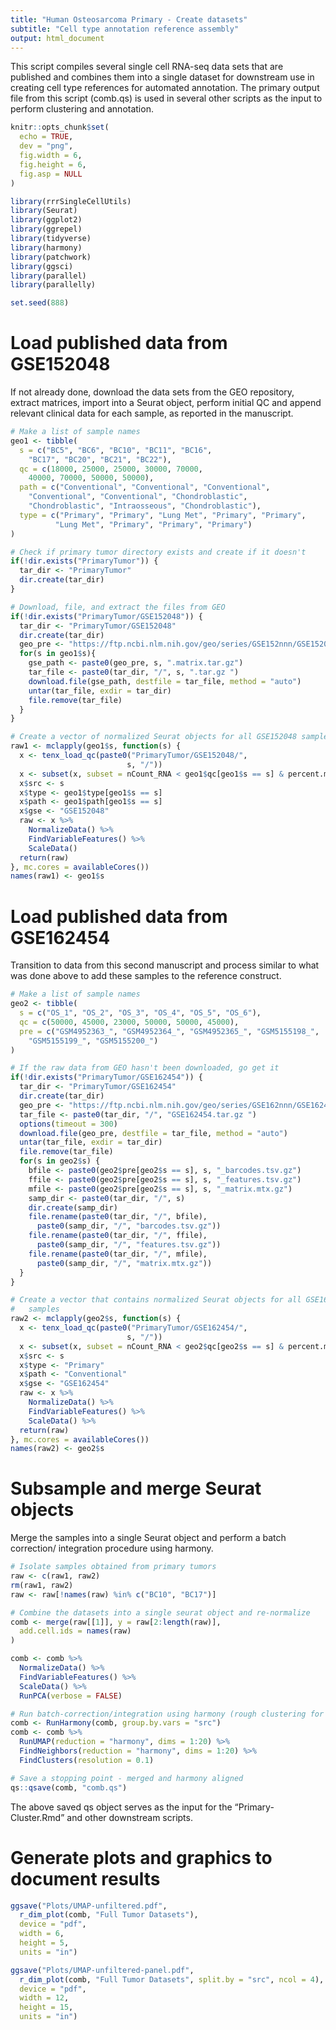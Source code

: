```yaml
---
title: "Human Osteosarcoma Primary - Create datasets"
subtitle: "Cell type annotation reference assembly"
output: html_document
---
```


This script compiles several single cell RNA-seq data sets that are published and
combines them into a single dataset for downstream use in creating cell type references
for automated annotation. The primary output file from this script (comb.qs) is used
in several other scripts as the input to perform clustering and annotation.

```r
knitr::opts_chunk$set(
  echo = TRUE,
  dev = "png",
  fig.width = 6,
  fig.height = 6,
  fig.asp = NULL
)

library(rrrSingleCellUtils)
library(Seurat)
library(ggplot2)
library(ggrepel)
library(tidyverse)
library(harmony)
library(patchwork)
library(ggsci)
library(parallel)
library(parallelly)

set.seed(888)
```

# Load published data from GSE152048

If not already done, download the data sets from the GEO repository, extract
matrices, import into a Seurat object, perform initial QC and append relevant
clinical data for each sample, as reported in the manuscript.

```r
# Make a list of sample names
geo1 <- tibble(
  s = c("BC5", "BC6", "BC10", "BC11", "BC16",
    "BC17", "BC20", "BC21", "BC22"),
  qc = c(18000, 25000, 25000, 30000, 70000,
    40000, 70000, 50000, 50000),
  path = c("Conventional", "Conventional", "Conventional",
    "Conventional", "Conventional", "Chondroblastic",
    "Chondroblastic", "Intraosseous", "Chondroblastic"),
  type = c("Primary", "Primary", "Lung Met", "Primary", "Primary",
          "Lung Met", "Primary", "Primary", "Primary")
)

# Check if primary tumor directory exists and create if it doesn't
if(!dir.exists("PrimaryTumor")) {
  tar_dir <- "PrimaryTumor"
  dir.create(tar_dir)
}

# Download, file, and extract the files from GEO
if(!dir.exists("PrimaryTumor/GSE152048")) {
  tar_dir <- "PrimaryTumor/GSE152048"
  dir.create(tar_dir)
  geo_pre <- "https://ftp.ncbi.nlm.nih.gov/geo/series/GSE152nnn/GSE152048/suppl/GSE152048_"
  for(s in geo1$s){
    gse_path <- paste0(geo_pre, s, ".matrix.tar.gz")
    tar_file <- paste0(tar_dir, "/", s, ".tar.gz ")
    download.file(gse_path, destfile = tar_file, method = "auto")
    untar(tar_file, exdir = tar_dir)
    file.remove(tar_file)
  }
}

# Create a vector of normalized Seurat objects for all GSE152048 samples
raw1 <- mclapply(geo1$s, function(s) {
  x <- tenx_load_qc(paste0("PrimaryTumor/GSE152048/",
                          s, "/"))
  x <- subset(x, subset = nCount_RNA < geo1$qc[geo1$s == s] & percent.mt <13)
  x$src <- s
  x$type <- geo1$type[geo1$s == s]
  x$path <- geo1$path[geo1$s == s]
  x$gse <- "GSE152048"
  raw <- x %>%
    NormalizeData() %>%
    FindVariableFeatures() %>%
    ScaleData()
  return(raw)
}, mc.cores = availableCores())
names(raw1) <- geo1$s
```

# Load published data from GSE162454

Transition to data from this second manuscript and process similar to
what was done above to add these samples to the reference construct.

```r
# Make a list of sample names
geo2 <- tibble(
  s = c("OS_1", "OS_2", "OS_3", "OS_4", "OS_5", "OS_6"),
  qc = c(50000, 45000, 23000, 50000, 50000, 45000),
  pre = c("GSM4952363_", "GSM4952364_", "GSM4952365_", "GSM5155198_",
    "GSM5155199_", "GSM5155200_")
)

# If the raw data from GEO hasn't been downloaded, go get it
if(!dir.exists("PrimaryTumor/GSE162454")) {
  tar_dir <- "PrimaryTumor/GSE162454"
  dir.create(tar_dir)
  geo_pre <- "https://ftp.ncbi.nlm.nih.gov/geo/series/GSE162nnn/GSE162454/suppl/GSE162454_RAW.tar"
  tar_file <- paste0(tar_dir, "/", "GSE162454.tar.gz ")
  options(timeout = 300)
  download.file(geo_pre, destfile = tar_file, method = "auto")
  untar(tar_file, exdir = tar_dir)
  file.remove(tar_file)
  for(s in geo2$s) {
    bfile <- paste0(geo2$pre[geo2$s == s], s, "_barcodes.tsv.gz")
    ffile <- paste0(geo2$pre[geo2$s == s], s, "_features.tsv.gz")
    mfile <- paste0(geo2$pre[geo2$s == s], s, "_matrix.mtx.gz")
    samp_dir <- paste0(tar_dir, "/", s)
    dir.create(samp_dir)
    file.rename(paste0(tar_dir, "/", bfile),
      paste0(samp_dir, "/", "barcodes.tsv.gz"))
    file.rename(paste0(tar_dir, "/", ffile),
      paste0(samp_dir, "/", "features.tsv.gz"))
    file.rename(paste0(tar_dir, "/", mfile),
      paste0(samp_dir, "/", "matrix.mtx.gz"))
  }
}

# Create a vector that contains normalized Seurat objects for all GSE162454
#   samples
raw2 <- mclapply(geo2$s, function(s) {
  x <- tenx_load_qc(paste0("PrimaryTumor/GSE162454/",
                          s, "/"))
  x <- subset(x, subset = nCount_RNA < geo2$qc[geo2$s == s] & percent.mt <18)
  x$src <- s
  x$type <- "Primary"
  x$path <- "Conventional"
  x$gse <- "GSE162454"
  raw <- x %>%
    NormalizeData() %>%
    FindVariableFeatures() %>%
    ScaleData() %>%
  return(raw)
}, mc.cores = availableCores())
names(raw2) <- geo2$s
```

# Subsample and merge Seurat objects

Merge the samples into a single Seurat object and perform a batch correction/
integration procedure using harmony.

```r
# Isolate samples obtained from primary tumors
raw <- c(raw1, raw2)
rm(raw1, raw2)
raw <- raw[!names(raw) %in% c("BC10", "BC17")]

# Combine the datasets into a single seurat object and re-normalize
comb <- merge(raw[[1]], y = raw[2:length(raw)],
  add.cell.ids = names(raw)
)

comb <- comb %>%
  NormalizeData() %>%
  FindVariableFeatures() %>%
  ScaleData() %>%
  RunPCA(verbose = FALSE)

# Run batch-correction/integration using harmony (rough clustering for now)
comb <- RunHarmony(comb, group.by.vars = "src")
comb <- comb %>%
  RunUMAP(reduction = "harmony", dims = 1:20) %>%
  FindNeighbors(reduction = "harmony", dims = 1:20) %>%
  FindClusters(resolution = 0.1)

# Save a stopping point - merged and harmony aligned
qs::qsave(comb, "comb.qs")
```

The above saved qs object serves as the input for the "Primary-Cluster.Rmd"
and other downstream scripts.

# Generate plots and graphics to document results

```r
ggsave("Plots/UMAP-unfiltered.pdf",
  r_dim_plot(comb, "Full Tumor Datasets"),
  device = "pdf",
  width = 6,
  height = 5,
  units = "in")

ggsave("Plots/UMAP-unfiltered-panel.pdf",
  r_dim_plot(comb, "Full Tumor Datasets", split.by = "src", ncol = 4),
  device = "pdf",
  width = 12,
  height = 15,
  units = "in")
```